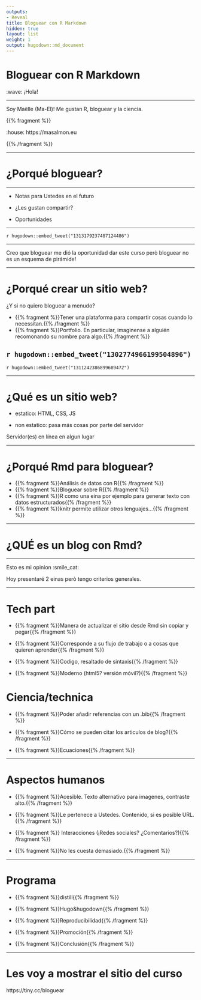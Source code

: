 ```yaml
---
outputs:
- Reveal
title: Bloguear con R Markdown
hidden: true
layout: list
weight: 1
output: hugodown::md_document
---
```


# Bloguear con R Markdown

:wave: ¡Hola!

---

Soy Maëlle (Ma-El)! Me gustan R, bloguear y la ciencia.

{{% fragment %}}

:house: https://masalmon.eu

{{% /fragment %}}


---

# ¿Porqué bloguear?

---

* Notas para Ustedes en el futuro

* ¿Les gustan compartir?

* Oportunidades

---

`r hugodown::embed_tweet("1313179237487124486")`

---

Creo que bloguear me dió la oportunidad dar este curso però bloguear no es un esquema de pirámide!

---

# ¿Porqué crear un sitio web?

¿Y si no quiero bloguear a menudo?

<!--html_preserve-->

- {{% fragment %}}Tener una plataforma para compartir cosas cuando lo necessitan.{{% /fragment %}}
- {{% fragment %}}Portfolio. En particular, imaginense a alguién recomonando su nombre para algo.{{% /fragment %}}

<!--/html_preserve-->
---

`r hugodown::embed_tweet("1302774966199504896")`
---

`r hugodown::embed_tweet("1311242386899689472")`

---

# ¿Qué es un sitio web?

* estatico: HTML, CSS, JS

* non estatico: pasa más cosas por parte del servidor

Servidor(es) en línea en algun lugar

---

# ¿Porqué Rmd para bloguear?

- {{% fragment %}}Análisis de datos con R{{% /fragment %}}
- {{% fragment %}}Bloguear sobre R{{% /fragment %}}
- {{% fragment %}}R como una eina por ejemplo para generar texto con datos estructurados{{% /fragment %}}
- {{% fragment %}}knitr permite utilizar otros lenguajes...{{% /fragment %}}

---

# ¿QUÉ es un blog con Rmd?

---

Esto es mi opinion :smile_cat:

Hoy presentaré 2 einas però tengo criterios generales.

---

# Tech part

<!--html_preserve-->

* {{% fragment %}}Manera de actualizar el sitio desde Rmd sin copiar y pegar{{% /fragment %}}

* {{% fragment %}}Corresponde a su flujo de trabajo o a cosas que quieren aprender{{% /fragment %}}

* {{% fragment %}}Codigo, resaltado de sintaxis{{% /fragment %}}

* {{% fragment %}}Moderno (html5? versión móvil?){{% /fragment %}}

<!--/html_preserve-->
---

# Ciencia/technica

* {{% fragment %}}Poder añadir referencias con un .bib{{% /fragment %}}

* {{% fragment %}}Cómo se pueden citar los articulos de blog?{{% /fragment %}}

* {{% fragment %}}Ecuaciones{{% /fragment %}}


---

# Aspectos humanos

* {{% fragment %}}Acesible. Texto alternativo para imagenes, contraste alto.{{% /fragment %}}

* {{% fragment %}}Le pertenece a Ustedes. Contenido, si es posible URL.{{% /fragment %}}

* {{% fragment %}} Interacciones (¡Redes sociales? ¿Comentarios?){{% /fragment %}}

* {{% fragment %}}No les cuesta demasiado.{{% /fragment %}}

---

# Programa

* {{% fragment %}}distill{{% /fragment %}}

* {{% fragment %}}Hugo&hugodown{{% /fragment %}}

* {{% fragment %}}Reproducibilidad{{% /fragment %}}

* {{% fragment %}}Promoción{{% /fragment %}}

* {{% fragment %}}Conclusión{{% /fragment %}}

---

# Les voy a mostrar el sitio del curso

https://tiny.cc/bloguear
